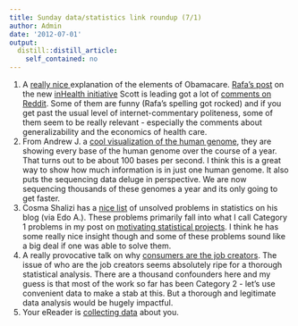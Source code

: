 ```yaml
---
title: Sunday data/statistics link roundup (7/1)
author: Admin
date: '2012-07-01'
output:
  distill::distill_article:
    self_contained: no
---
```


  1. A <a href="http://www.reddit.com/r/explainlikeimfive/comments/vb8vs/eli5_what_exactly_is_obamacare_and_what_did_it/c530lfx" target="_blank">really nice </a>explanation of the elements of Obamacare. <a href="http://simplystatistics.org/post/26138675180/obamacare-is-not-going-to-solve-the-health-care-crisis" target="_blank">Rafa&#8217;s post</a> on the new <a href="http://web.jhu.edu/administration/provost/initiatives/ihi/" target="_blank">inHealth initiative</a> Scott is leading got a lot of <a href="http://www.reddit.com/r/Health/comments/vsltn/obamacare_is_not_going_to_solve_the_health_care/" target="_blank">comments on Reddit</a>. Some of them are funny (Rafa&#8217;s spelling got rocked) and if you get past the usual level of internet-commentary politeness, some of them seem to be really relevant - especially the comments about generalizability and the economics of health care. 
  2. From Andrew J. a <a href="http://www.yonderbiology.com/DNA_art/acgt" target="_blank">cool visualization of the human genome</a>, they are showing every base of the human genome over the course of a year. That turns out to be about 100 bases per second. I think this is a great way to show how much information is in just one human genome. It also puts the sequencing data deluge in perspective. We are now sequencing thousands of these genomes a year and its only going to get faster. 
  3. Cosma Shalizi has a <a href="http://cscs.umich.edu/~crshalizi/weblog/920.html%20" target="_blank">nice list</a> of unsolved problems in statistics on his blog (via Edo A.). These problems primarily fall into what I call Category 1 problems in my post on <a href="http://simplystatistics.org/post/26068033590/motivating-statistical-projects" target="_blank">motivating statistical projects</a>. I think he has some really nice insight though and some of these problems sound like a big deal if one was able to solve them.
  4. A really provocative talk on why <a href="http://www.youtube.com/watch?v=bBx2Y5HhplI" target="_blank">consumers are the job creators</a>. The issue of who are the job creators seems absolutely ripe for a thorough statistical analysis. There are a thousand confounders here and my guess is that most of the work so far has been Category 2 - let&#8217;s use convenient data to make a stab at this. But a thorough and legitimate data analysis would be hugely impactful. 
  5. Your eReader is <a href="http://online.wsj.com/article/SB10001424052702304870304577490950051438304.html?mod=rss_Today's_Most_Popular" target="_blank">collecting data</a> about you.
